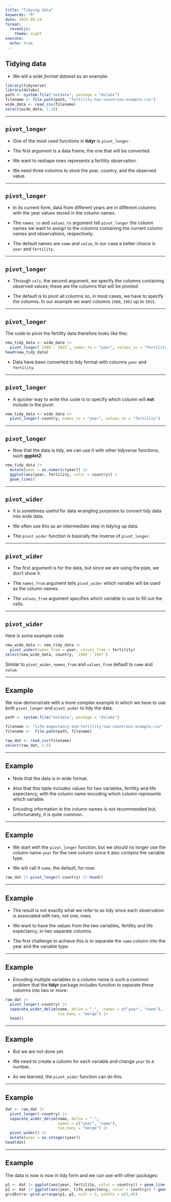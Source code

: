 ```yaml
---
title: "Tidying data"
keywords: "R"
date: 2025-09-24
format:
  revealjs:
    theme: night
execute: 
  echo: true
---
```


## Tidying data 


* We will a _wide format dataset_ as an example:

```r
library(tidyverse) 
library(dslabs)
path <- system.file("extdata", package = "dslabs")
filename <- file.path(path, "fertility-two-countries-example.csv")
wide_data <- read_csv(filename)
select(wide_data, 1:10)
```

---

## `pivot_longer`

* One of the most used functions in **tidyr** is `pivot_longer`.

* The first argument is a data frame, the one that will be converted. 

* We want to reshape rows represents a fertility observation.

* We need three columns to store the year, country, and the observed value.

---

## `pivot_longer`

* In its current form, data from different years are in different columns with the year values stored in the column names. 

* The `names_to` and `values_to` argument tell `pivot_longer` the column names we want to assign to the columns containing the current column names and observations, respectively.

* The default names are `name` and `value`, in our case a better choice is `year` and `fertility`. 

---

## `pivot_longer`


* Through `cols`, the second argument, we specify the columns containing observed values; these are the columns that will be *pivoted*. 

* The default is to pivot all columns so, in most cases, we have to specify the columns. In our example we want columns `1960`, `1961` up to `2015`.

---

## `pivot_longer`

The code to pivot the fertility data therefore looks like this:

```r
new_tidy_data <- wide_data |>
  pivot_longer(`1960`:`2015`, names_to = "year", values_to = "fertility")
head(new_tidy_data)
```

* Data have been converted to tidy format with columns `year` and `fertility`.




---

## `pivot_longer`


* A quicker way to write this code is to specify which column will **not** include in the pivot:

```r
new_tidy_data <- wide_data |>
  pivot_longer(-country, names_to = "year", values_to = "fertility")
```


---

## `pivot_longer`

* Now that the data is tidy, we can use it with other *tidyverse* functions, such **ggplot2**: 

```r
new_tidy_data |> 
  mutate(year = as.numeric(year)) |>
  ggplot(aes(year, fertility, color = country)) + 
  geom_line()
```

---

## `pivot_wider`

* It is sometimes useful for data wrangling purposes to convert tidy data into wide data. 

* We often use this as an intermediate step in tidying up data. 

* The `pivot_wider` function is basically the inverse of `pivot_longer`. 

---

## `pivot_wider`

* The first argument is for the data, but since we are using the pipe, we don't show it. 

* The `names_from` argument tells `pivot_wider` which variable will be used as the column names. 

* The `values_from` argument specifies which variable to use to fill out the cells.

---

## `pivot_wider`

Here is some example code
```r
new_wide_data <- new_tidy_data |> 
  pivot_wider(names_from = year, values_from = fertility)
select(new_wide_data, country, `1960`:`1967`)
```

Similar to `pivot_wider`, `names_from` and `values_from` default to `name` and `value`.

--- 

## Example

We now demonstrate with a more complex example in which we have to use both `pivot_longer` and `pivot_wider` to tidy the data.

```r
path <- system.file("extdata", package = "dslabs")

filename <- "life-expectancy-and-fertility-two-countries-example.csv"
filename <-  file.path(path, filename)

raw_dat <- read_csv(filename)
select(raw_dat, 1:5)
```

---

## Example

* Note that the data is in wide format. 

* Also that this table includes values for two variables, fertility and life expectancy, with the column name encoding which column represents which variable. 

* Encoding information in the column names is not recommended but, unfortunately, it is quite common. 


---

## Example

* We start with the `pivot_longer` function, but we should no longer use the column name `year` for the new column since it also contains the variable type. 

* We will call it `name`, the default, for now:

```r
raw_dat |> pivot_longer(-country) |> head()
```


---

## Example

* The result is not exactly what we refer to as tidy since each observation is associated with two, not one, rows.

* We want to have the values from the two variables, fertility and life expectancy, in two separate columns. 

* The first challenge to achieve this is to separate the `name` column into the year and the variable type. 


---

## Example

* Encoding multiple variables in a column name is such a common problem that the **tidyr** package includes function to separate these columns into two or more:  

```r
raw_dat |> 
  pivot_longer(-country) |> 
  separate_wider_delim(name, delim = "_",  names = c("year", "name"), 
                       too_many = "merge") |>
  head()
```

---

## Example

* But we are not done yet.

* We need to create a column for each variable and change `year` to a number. 

* As we learned, the `pivot_wider` function can do this.

---

## Example


```r
dat <- raw_dat |> 
  pivot_longer(-country) |> 
  separate_wider_delim(name, delim = "_", 
                       names = c("year", "name"), 
                       too_many = "merge") |>
  pivot_wider() |>
  mutate(year = as.integer(year))
head(dat)
```

---

## Example

The data is now is now in tidy form and we can use with other packages:

```r
p1 <- dat |> ggplot(aes(year, fertility, color = country)) + geom_line(show.legend = FALSE)
p2 <- dat |> ggplot(aes(year, life_expectancy, color = country)) + geom_line()
gridExtra::grid.arrange(p1, p2, ncol = 2, widths = c(3,4))
```
